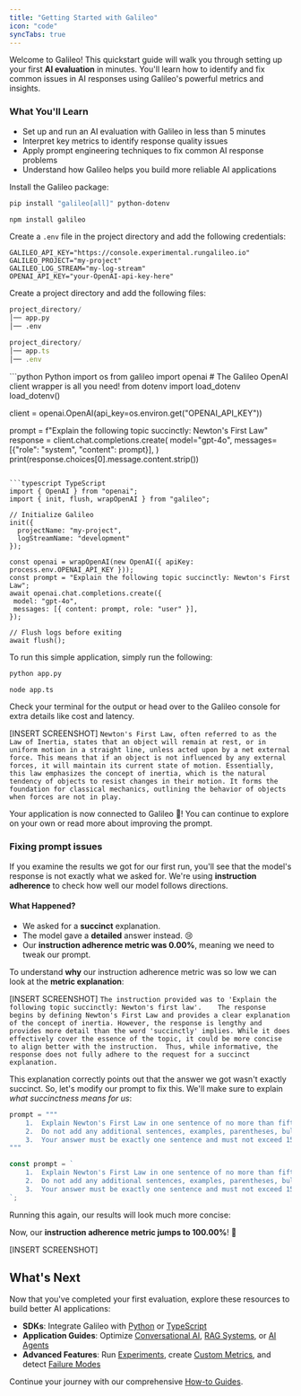 ```yaml
---
title: "Getting Started with Galileo"
icon: "code"
syncTabs: true
---
```



Welcome to Galileo! This quickstart guide will walk you through setting up your first **AI evaluation** in minutes. You'll learn how to identify and fix common issues in AI responses using Galileo's powerful metrics and insights.

### **What You'll Learn**
* Set up and run an AI evaluation with Galileo in less than 5 minutes
* Interpret key metrics to identify response quality issues
* Apply prompt engineering techniques to fix common AI response problems
* Understand how Galileo helps you build more reliable AI applications

<Steps>
<Step title="Install Dependencies">

Install the Galileo package:
<CodeGroup>
```bash Python
pip install "galileo[all]" python-dotenv
```

```bash TypeScript
npm install galileo
```
</CodeGroup>
</Step>

<Step title="Set Up Environment Variables">

Create a `.env` file in the project directory and add the following credentials:
```text
GALILEO_API_KEY="https://console.experimental.rungalileo.io"
GALILEO_PROJECT="my-project"
GALILEO_LOG_STREAM="my-log-stream"
OPENAI_API_KEY="your-OpenAI-api-key-here"
```
</Step>

<Step title="Create a Project Directory">

Create a project directory and add the following files:
<CodeGroup>
```python Python
project_directory/
│── app.py
│── .env
```

```typescript TypeScript
project_directory/
│── app.ts
│── .env
```
</CodeGroup>
</Step>

<Step title="Application Code">
<CodeGroup>
```python Python
import os
from galileo import openai # The Galileo OpenAI client wrapper is all you need!
from dotenv import load_dotenv
load_dotenv()

client = openai.OpenAI(api_key=os.environ.get("OPENAI_API_KEY"))

prompt = f"Explain the following topic succinctly: Newton's First Law"
response = client.chat.completions.create(
    model="gpt-4o",
    messages=[{"role": "system", "content": prompt}],
)
print(response.choices[0].message.content.strip())
```

```typescript TypeScript
import { OpenAI } from "openai";
import { init, flush, wrapOpenAI } from "galileo";

// Initialize Galileo
init({
  projectName: "my-project",
  logStreamName: "development"
});

const openai = wrapOpenAI(new OpenAI({ apiKey: process.env.OPENAI_API_KEY }));
const prompt = "Explain the following topic succinctly: Newton's First Law";
await openai.chat.completions.create({
 model: "gpt-4o",
 messages: [{ content: prompt, role: "user" }],
});

// Flush logs before exiting
await flush();
```
</CodeGroup>
</Step>

<Step title="Run the Application">

To run this simple application, simply run the following:
<CodeGroup>
```bash Python
python app.py
```

```bash TypeScript
node app.ts
```
</CodeGroup>
</Step>

<Step title="Analyze the results">

Check your terminal for the output or head over to the Galileo console for extra details like cost and latency.

[INSERT SCREENSHOT]
<Card>
<ResponseField name="The Model's Response">
`Newton's First Law, often referred to as the Law of Inertia, states that an object will remain at rest, or in uniform motion in a straight line, unless acted upon by a net external force. This means that if an object is not influenced by any external forces, it will maintain its current state of motion. Essentially, this law emphasizes the concept of inertia, which is the natural tendency of objects to resist changes in their motion. It forms the foundation for classical mechanics, outlining the behavior of objects when forces are not in play.`
</ResponseField>
</Card>
</Step>


</Steps>
<Note>Your application is now connected to Galileo 🎉! You can continue to explore on your own or read more about improving the prompt.</Note>

### **Fixing prompt issues**

If you examine the results we got for our first run, you'll see that the model's response is not exactly what we asked for. We're using **<Tooltip tip="Measures whether a model followed or adhered to the system or prompt instructions when generating a response. Instruction Adherence is a good way to uncover hallucinations where the model is ignoring instructions.">instruction adherence</Tooltip>** to check how well our model follows directions.

#### **What Happened?**
* We asked for a **succinct** explanation.
* The model gave a **detailed** answer instead. 😢
* Our **instruction adherence metric was 0.00%**, meaning we need to tweak our prompt. 

To understand **why** our instruction adherence metric was so low we can look at the **metric explanation**: 

[INSERT SCREENSHOT]
<Card>
<ResponseField name="Metric Explanation">
`The instruction provided was to 'Explain the following topic succinctly: Newton's first law'.   
The response begins by defining Newton's First Law and provides a clear explanation of the concept of inertia. However, the response is lengthy and provides more detail than the word 'succinctly' implies. While it does effectively cover the essence of the topic, it could be more concise to align better with the instruction.  Thus, while informative, the response does not fully adhere to the request for a succinct explanation.`
</ResponseField>
</Card>

This explanation correctly points out that the answer we got wasn't exactly succinct. So, let's modify our prompt to fix this. We'll make sure to explain *what succinctness means for us*:
<CodeGroup>
```python Python
prompt = """
	1.	Explain Newton's First Law in one sentence of no more than fifteen (15) words.
	2.	Do not add any additional sentences, examples, parentheses, bullet points, or further clarifications.
	3.	Your answer must be exactly one sentence and must not exceed 15 words.
"""
```

```typescript TypeScript
const prompt = `
	1.	Explain Newton's First Law in one sentence of no more than fifteen (15) words.
	2.	Do not add any additional sentences, examples, parentheses, bullet points, or further clarifications.
	3.	Your answer must be exactly one sentence and must not exceed 15 words.
`;
```
</CodeGroup>

Running this again, our results will look much more concise:

Now, our **instruction adherence metric jumps to 100.00%**! 🎉

[INSERT SCREENSHOT]

## **What's Next**

Now that you've completed your first evaluation, explore these resources to build better AI applications:


* **SDKs**: Integrate Galileo with [Python](/sdk-api/python/reference) or [TypeScript](/sdk-api/typescript/reference)
* **Application Guides**: Optimize [Conversational AI](/how-to-guides/conversational-ai/instruction-adherence), [RAG Systems](/how-to-guides/rag/preventing-out-of-context-information), or [AI Agents](/how-to-guides/agentic-ai/optimizing-multi-step-task-execution)
* **Advanced Features**: Run [Experiments](/cookbooks/features/experimentation/creating-experiments), create [Custom Metrics](/cookbooks/features/insights/custom-metric-creation), and detect [Failure Modes](/cookbooks/features/insights/failure-mode-detection)

Continue your journey with our comprehensive [How-to Guides](/how-to-guides/overview).
